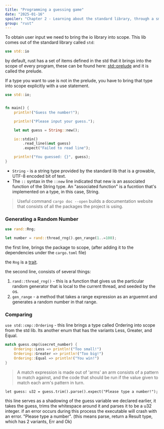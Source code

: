 ```yaml
---
title: "Programming a guessing game"
date: "2025-01-16"
spoiler: "Chapter 2 - Learning about the standard library, through a small guessing game 🕹️"
group: "rust"
---
```


To obtain user input we need to bring the io library into scope. This lib comes out of the standard library called `std`:

```rust
use std::io
```

by default, rust has a set of items defined in the std that it brings into the scope of every program, these can be found here:
[std::prelude](https://doc.rust-lang.org/std/prelude/index.html)
and it is called the prelude.

If a type you want to use is not in the prelude, you have to bring that type into scope explicitly with a use statement.

```rust
use std::io;


fn main() {
    println!("Guess the number!");

    println!("Please input your guess.");

    let mut guess = String::new();

    io::stdin()
        .read_line(&mut guess)
        .expect("Failed to read line");

    println!("You guessed: {}", guess);
}

```

- `String` - is a string type provided by the standard lib that is a growable, UTF-8 encoded bit of text.
- The `::` syntax in the `::new` line indicated that new is an associated function of the String type. An "associated function" is a fucntion that's implemented on a type, in this case, String.

> Useful command `cargo doc --open` builds a documentation website that consists of all the packages the project is using.

### Generating a Random Number

```rust
use rand::Rng;

let number = rand::thread_rng().gen_range(1..=100);
```

the first line, brings the package to scope, (after adding it to the dependencies under the `cargo.toml` file)

the `Rng` is a [trait](https://doc.rust-lang.org/book/ch10-02-traits.html).

the second line, consists of several things:

1. `rand::thread_rng()` - this is a function that gives us the particular random generator that is local to the current thread, and seeded by the os.
2. `gen_range` - a method that takes a range expression as an arguemnt and generates a random number in that range.

### Comparing

`use std::cmp::Ordering` - this line brings a type called Ordering into scope from the std lib. Its another enum that has the variants Less, Greater, and Equal.

```rust
match guess.cmp(&secret_number) {
	Ordering::Less => println!("Too small!")
	Ordering::Greater => println!("Too big!")
	Ordering::Equal => println!("You win!")
}
```

> A match expression is made out of 'arms' an arm consists of a pattern to match against, and the code that should be run if the value given to match each arm's pattern in turn.

    let guess: u32 = guess.trim().parse().expect("Please type a number!");

this line serves as a shadowing of the guess variable we declared earlier, it takes the guess, trims the whitespace around it and parses it to be a u32 integer. if an error occurs during this process the executable will crash with an error. "Please type a number".
(this means parse, return a Result type, which has 2 variants, Err and Ok)
